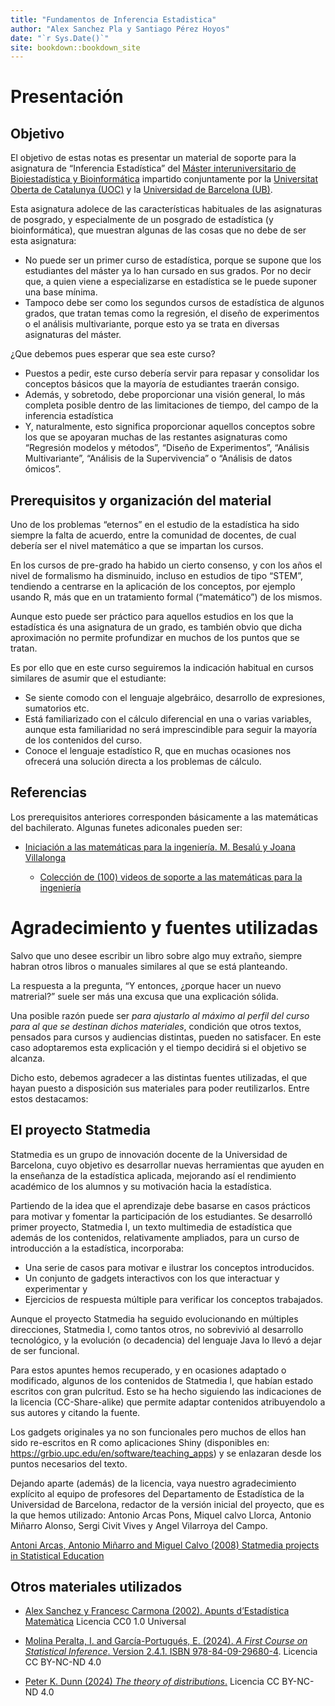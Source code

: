 ```yaml
--- 
title: "Fundamentos de Inferencia Estadistica"
author: "Alex Sanchez Pla y Santiago Pérez Hoyos"
date: "`r Sys.Date()`"
site: bookdown::bookdown_site
---
```


# Presentación {-}

## Objetivo {-}

El objetivo de estas notas es presentar un material de soporte para la asignatura de "Inferencia Estadística" del [Máster interuniversitario de Bioiestadística y Bioinformática](https://www.uoc.edu/es/estudios/masters/master-universitario-bioinformatica-bioestadistica) impartido conjuntamente por la [Universitat Oberta de Catalunya (UOC)](https://www.uoc.edu) y la [Universidad de Barcelona (UB)](https://www.ub.edu).

Esta asignatura adolece de las características habituales de las asignaturas de posgrado, y especialmente de un posgrado de estadística (y bioinformática), que muestran algunas de las cosas que no debe de ser esta asignatura:

- No puede ser un primer curso de estadística, porque se supone que los estudiantes del máster ya lo han cursado en sus grados. Por no decir que, a  quien viene a especializarse en estadística se le puede suponer una base mínima.
- Tampoco debe ser como los segundos cursos de estadística de algunos grados, que tratan temas como la regresión, el diseño de experimentos o el análisis multivariante, porque esto ya se trata en diversas asignaturas del máster.

¿Que debemos pues esperar que sea este curso?

- Puestos a pedir, este curso debería servir para repasar y consolidar los conceptos básicos que la mayoría de estudiantes traerán consigo.
- Además, y sobretodo, debe proporcionar una visión general, lo más completa posible dentro de las limitaciones de tiempo, del campo de la inferencia estadística
- Y, naturalmente, esto significa proporcionar aquellos conceptos sobre los que se apoyaran muchas de las restantes asignaturas como "Regresión modelos y métodos", "Diseño de Experimentos", "Análisis Multivariante", "Análisis de la Supervivencia" o "Análisis de datos ómicos".

## Prerequisitos y organización del material {-}

Uno de los problemas "eternos" en el estudio de la estadística ha sido siempre la falta de acuerdo, entre la comunidad de docentes, de cual debería ser el nivel matemático a que se impartan los cursos.

En los cursos de pre-grado ha habido un cierto consenso, y con los años el nivel de formalismo ha disminuido, incluso en estudios de tipo "STEM", tendiendo a centrarse en la aplicación de los conceptos, por ejemplo usando R, más que en un tratamiento formal ("matemático") de los mismos.

Aunque esto puede ser práctico para aquellos estudios en los que  la estadística és una asignatura de un grado, es también obvio que dicha aproximación no permite profundizar en muchos de los puntos que se tratan. 

Es por ello que en este curso seguiremos la indicación habitual en cursos similares de asumir que el estudiante:

- Se siente comodo con el lenguaje algebráico, desarrollo de expresiones, sumatorios etc.
- Está familiarizado con el cálculo diferencial en una o varias variables, aunque esta familiaridad no será imprescindible para seguir la mayoría de los contenidos del curso.
- Conoce el lenguaje estadístico R, que en muchas ocasiones nos ofrecerá una solución directa a los problemas de cálculo.

## Referencias {-}

Los prerequisitos anteriores corresponden básicamente a las matemáticas del bachilerato. Algunas funetes adiconales pueden ser:

- [Iniciación a las matemáticas para la ingeniería. M. Besalú y Joana Villalonga](http://cimanet.uoc.edu/cursMates0/IniciacionMatematicas/pdf/PID_00273914.pdf)

  - [Colección de (100) videos de soporte a las matemáticas para la ingeniería](https://www.youtube.com/playlist?list=PLv8FweHfYYMo6Lr2zt6H4znq5KuBacq28)
  
# Agradecimiento y fuentes utilizadas {-}

Salvo que uno desee escribir un libro sobre algo muy extraño, siempre habran otros libros o manuales similares al que se está planteando.

La respuesta a la pregunta, "Y entonces, ¿porque hacer un nuevo matrerial?" suele ser más una excusa que una explicación sólida. 

Una posible razón puede ser _para ajustarlo al máximo al perfil del curso para al que se destinan dichos materiales_, condición que otros textos, pensados para cursos y audiencias distintas, pueden no satisfacer. En este caso adoptaremos esta explicación y el tiempo decidirá si el objetivo se alcanza.

Dicho esto, debemos agradecer a las distintas fuentes utilizadas, el que hayan puesto a disposición sus materiales para poder reutilizarlos. Entre estos destacamos:

## El proyecto Statmedia {-}

Statmedia es un grupo de innovación docente de la Universidad de Barcelona, cuyo objetivo es desarrollar nuevas herramientas que ayuden en la enseñanza de la estadística aplicada, mejorando así el rendimiento académico de los alumnos y su motivación hacia la estadística. 

Partiendo de la idea que el aprendizaje debe basarse en casos prácticos para motivar y fomentar la participación de los estudiantes. Se desarrolló  primer proyecto, Statmedia I, un texto multimedia de estadística que además de los contenidos, relativamente ampliados, para un curso de introducción a la estadística, incorporaba:

- Una serie de casos para motivar e ilustrar los conceptos introducidos.
- Un conjunto de gadgets interactivos con los que interactuar y experimentar y
- Ejercicios de respuesta múltiple para verificar los conceptos trabajados.

Aunque el proyecto Statmedia ha seguido evolucionando en múltiples direcciones, Statmedia I, como tantos otros, no sobrevivió al desarrollo tecnológico, y la evolución (o decadencia) del lenguaje Java lo llevó a dejar de ser funcional.

Para estos apuntes hemos recuperado, y en ocasiones adaptado o modificado, algunos de los contenidos de Statmedia I, que habían estado escritos con gran pulcritud. Esto se ha hecho siguiendo las indicaciones de la licencia (CC-Share-alike) que permite adaptar contenidos atribuyendolo a sus autores y citando la fuente. 

Los gadgets originales ya no son funcionales pero muchos de ellos han sido re-escritos en R como aplicaciones Shiny (disponibles en:  [https://grbio.upc.edu/en/software/teaching_apps](https://grbio.upc.edu/en/software/teaching_apps)) y se enlazaran desde los puntos necesarios del texto.

Dejando aparte (además) de la licencia, vaya nuestro agradecimiento explícito al equipo de profesores del Departamento de Estadística de la Universidad de Barcelona, redactor de la versión inicial del proyecto, que es la que hemos utilizado: Antonio Arcas Pons, Miquel calvo Llorca, Antonio Miñarro Alonso, Sergi Civit Vives y Angel Vilarroya del Campo.

[Antoni Arcas, Antonio Miñarro and Miguel Calvo (2008) Statmedia projects in Statistical Education](https://www.emis.de/journals/BEIO/files/BEIOv25n1_HE_A.Arcas+A.Minarro+M.Calvo.pdf)

## Otros materiales utilizados {-}

- [Alex Sanchez y Francesc Carmona (2002). Apunts d'Estadística Matemàtica](https://github.com/ASPteaching/ApuntsEstadisticaMatematica) Licencia CC0 1.0 Universal

- [Molina Peralta, I. and García-Portugués, E. (2024). _A First Course on Statistical Inference_. Version 2.4.1. ISBN 978-84-09-29680-4](https://bookdown.org/egarpor/inference/). Licencia CC BY-NC-ND 4.0

- [Peter K. Dunn (2024) _The theory of distributions_. ](https://bookdown.org/pkaldunn/DistTheory) Licencia CC BY-NC-ND 4.0
